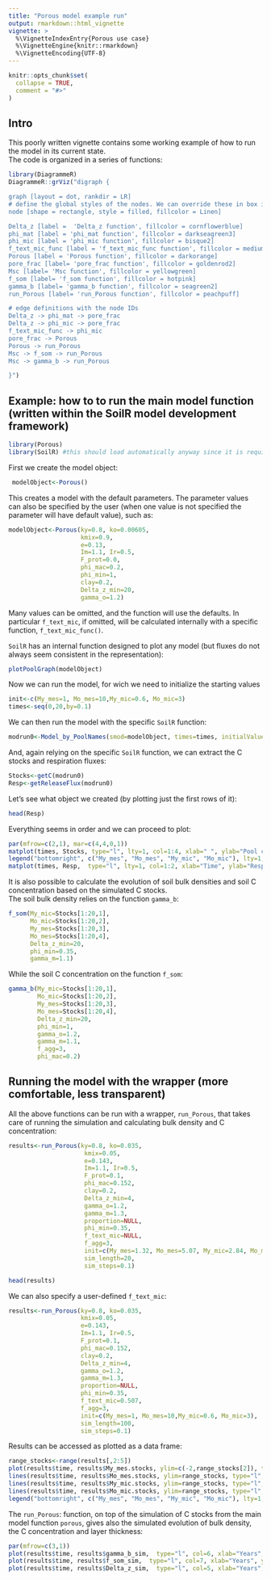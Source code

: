 ```yaml
---
title: "Porous model example run"
output: rmarkdown::html_vignette
vignette: >
  %\VignetteIndexEntry{Porous use case}
  %\VignetteEngine{knitr::rmarkdown}
  %\VignetteEncoding{UTF-8}
---
```


```r
knitr::opts_chunk$set(
  collapse = TRUE,
  comment = "#>"
)
```

## Intro
This poorly written vignette contains some working example of how to run the model in its current state.  
The code is organized in a series of functions:


```r
library(DiagrammeR)
DiagrammeR::grViz("digraph {

graph [layout = dot, rankdir = LR]
# define the global styles of the nodes. We can override these in box if we wish
node [shape = rectangle, style = filled, fillcolor = Linen]

Delta_z [label =  'Delta_z function', fillcolor = cornflowerblue]
phi_mat [label = 'phi_mat function', fillcolor = darkseagreen3]
phi_mic [label = 'phi_mic function', fillcolor = bisque2]
f_text_mic_func [label = 'f_text_mic_func function', fillcolor = mediumpurple1]
Porous [label = 'Porous function', fillcolor = darkorange]
pore_frac [label= 'pore_frac function', fillcolor = goldenrod2]
Msc [label= 'Msc function', fillcolor = yellowgreen]
f_som [label= 'f_som function', fillcolor = hotpink]
gamma_b [label= 'gamma_b function', fillcolor = seagreen2]
run_Porous [label= 'run_Porous function', fillcolor = peachpuff]

# edge definitions with the node IDs
Delta_z -> phi_mat -> pore_frac
Delta_z -> phi_mic -> pore_frac
f_text_mic_func -> phi_mic
pore_frac -> Porous
Porous -> run_Porous
Msc -> f_som -> run_Porous
Msc -> gamma_b -> run_Porous

}")
```



## Example: how to to run the main model function (written within the SoilR model development framework)

```r
library(Porous)
library(SoilR) #this should load automatically anyway since it is required by Porous
```

First we create the model object:
```r
 modelObject<-Porous()
```
This creates a model with the default parameters. The parameter values can also be specified by the user (when one value is not specified the parameter will have default value), such as:

```r
modelObject<-Porous(ky=0.8, ko=0.00605,
                    kmix=0.9,
                    e=0.13,
                    Im=1.1, Ir=0.5,
                    F_prot=0.0,
                    phi_mac=0.2,
                    phi_min=1,
                    clay=0.2,
                    Delta_z_min=20,
                    gamma_o=1.2)

```
Many values can be omitted, and the function will use the defaults. In particular `f_text_mic `, if omitted, will be calculated internally with a specific function, `f_text_mic_func()`.

`SoilR` has an internal function designed to plot any model (but fluxes do not always seem consistent in the representation):

```r
plotPoolGraph(modelObject)
```

Now we can run the model, for wich we need to initialize the starting values
```r
init<-c(My_mes=1, Mo_mes=10,My_mic=0.6, Mo_mic=3)
times<-seq(0,20,by=0.1)
```

We can then run the model with the specific `SoilR` function:
```r
modrun0<-Model_by_PoolNames(smod=modelObject, times=times, initialValues=init)
```

And, again relying on  the specific `SoilR` function, we can extract the C stocks and respiration fluxes:

```r
Stocks<-getC(modrun0)
Resp<-getReleaseFlux(modrun0)
```
Let's see what object we created (by plotting just the first rows of it):
```r
head(Resp)
```

Everything seems in order and we can proceed to plot:
```r
par(mfrow=c(2,1), mar=c(4,4,0,1))
matplot(times, Stocks, type="l", lty=1, col=1:4, xlab=" ", ylab="Pool contents", bty="n")
legend("bottomright", c("My_mes", "Mo_mes", "My_mic", "Mo_mic"), lty=1, col=1:4, bty="n")
matplot(times, Resp,  type="l", lty=1, col=1:2, xlab="Time", ylab="Respiration", bty="n")
```


It is also possible to calculate the evolution of soil bulk densities and soil C concentration based on the simulated C stocks.  
The soil bulk density relies on the function `gamma_b`:  
```r
f_som(My_mic=Stocks[1:20,1],
      Mo_mic=Stocks[1:20,2],
      My_mes=Stocks[1:20,3],
      Mo_mes=Stocks[1:20,4],
      Delta_z_min=20,
      phi_min=0.35,
      gamma_m=1.1)
```

While the soil C concentration on the function `f_som`:  
```r
gamma_b(My_mic=Stocks[1:20,1],
        Mo_mic=Stocks[1:20,2],
        My_mes=Stocks[1:20,3],
        Mo_mes=Stocks[1:20,4],
        Delta_z_min=20,
        phi_min=1,
        gamma_o=1.2,
        gamma_m=1.1,
        f_agg=3,
        phi_mac=0.2)
```


## Running the model with the wrapper (more comfortable, less transparent)
All the above functions can be run with a wrapper, `run_Porous`, that takes care of running the simulation and calculating bulk density and C concentration:

```r
results<-run_Porous(ky=0.8, ko=0.035,
                     kmix=0.05,
                     e=0.143,
                     Im=1.1, Ir=0.5,
                     F_prot=0.1,
                     phi_mac=0.152,
                     clay=0.2,
                     Delta_z_min=4,
                     gamma_o=1.2,
                     gamma_m=1.3,
                     proportion=NULL,
                     phi_min=0.35,
                     f_text_mic=NULL,
                     f_agg=3,
                     init=c(My_mes=1.32, Mo_mes=5.07, My_mic=2.84, Mo_mic=5.79),
                     sim_length=20,
                     sim_steps=0.1)

head(results)
```

We can also specify a user-defined `f_text_mic`:


```r
results<-run_Porous(ky=0.8, ko=0.035,
                    kmix=0.05,
                    e=0.143,
                    Im=1.1, Ir=0.5,
                    F_prot=0.1,
                    phi_mac=0.152,
                    clay=0.2,
                    Delta_z_min=4,
                    gamma_o=1.2,
                    gamma_m=1.3,
                    proportion=NULL,
                    phi_min=0.35,
                    f_text_mic=0.507,
                    f_agg=3,
                    init=c(My_mes=1, Mo_mes=10,My_mic=0.6, Mo_mic=3),
                    sim_length=100,
                    sim_steps=0.1)
```

Results can be accessed as plotted as a data frame:  
```r
range_stocks<-range(results[,2:5])
plot(results$time, results$My_mes.stocks, ylim=c(-2,range_stocks[2]), type="l", col=1, xlab="Years", ylab="C stocks")
lines(results$time, results$Mo_mes.stocks, ylim=range_stocks, type="l", col=2)
lines(results$time, results$My_mic.stocks, ylim=range_stocks, type="l", col=3)
lines(results$time, results$Mo_mic.stocks, ylim=range_stocks, type="l", col=4)
legend("bottomright", c("My_mes", "Mo_mes", "My_mic", "Mo_mic"), lty=1, col=1:4, bty="n")
```

The `run_Porous`: function, on top of the simulation of C stocks from the main model function `porous`, gives also the simulated evolution of bulk density, the C concentration and layer thickness:
```r
par(mfrow=c(3,1))
plot(results$time, results$gamma_b_sim,  type="l", col=6, xlab="Years", ylab="Bulk density")
plot(results$time, results$f_som_sim,  type="l", col=7, xlab="Years", ylab="C concentration")
plot(results$time, results$Delta_z_sim,  type="l", col=5, xlab="Years", ylab="Delta Z (cm)")
```


